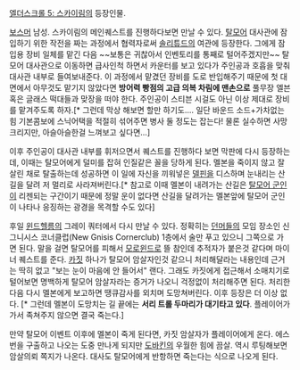 [[엘더스크롤 5: 스카이림]]의 등장인물.

[[보스머]] 남성. 스카이림의 메인퀘스트를 진행하다보면 만날 수 있다. [[탈모어]] 대사관에 잠입하기 위한 작전을 짜는 과정에서 협력자로써 [[솔리튜드]]의 여관에 등장한다. 그에게 잠입용 장비 일체를 맡긴 다음 ~~보통은 귀찮아서 인벤토리를 통째로 털어주겠지만~~ 탈모어 대사관으로 이동하면 급사인척 하면서 카운터를 보고 있다가 주인공과 호흡을 맞춰 대사관 내부로 들여보내준다. 이 과정에서 맡겼던 장비를 도로 반입해주기 때문에 첫 대면에서 아무것도 맡기지 않았다면 '''방어력 빵점의 고급 의복 차림에 맨손으로''' 풀무장 엘븐 혹은 글래스 떡대들과 맞장을 떠야 한다. 주인공이 스티븐 시걸도 아닌 이상 제대로 장비를 맡겨주도록 하자.[* 그런데 막상 해보면 할만 하기도.... 일단 바운드 소드+가차없는 힘 기본콤보에 스닉어택을 적절히 섞어주면 병사 둘 정도는 잡는다! 물론 실수하면 사망크리지만, 아슬아슬한걸 느껴보고 싶다면...]

이후 주인공이 대사관 내부를 휘저으면서 퀘스트를 진행하다 보면 막판에 다시 등장하는데, 이때는 탈모어에게 덜미를 잡혀 인질같은 꼴을 당하게 된다. 멜본을 죽이지 않고 잘 살린 채로 탈출하는데 성공하면 이 일에 자신을 끼워넣은 [[델핀]]을 디스하며 눈내리는 산길을 달려 저 멀리로 사라져버린다.[* 참고로 이때 멜본이 내려가는 산길은 [[탈모어 군인]]이 리젠되는 구간이기 때문에 정말 운이 없다면 산길을 달려가는 멜본앞에 탈모어 군인이 나타나 응징하는 광경을 목격할 수도 있다]

후일 [[윈드헬름]]의 그레이 쿼터에서 다시 만날 수 있다. 정확히는 [[던머]]들의 모임 장소인 신 그니시스 코너클럽(New Gnisis Cornerclub) 1층에서 술만 푸고 있으니 그쪽으로 가면 된다. 말을 걸면 탈모어를 피해서 [[모로윈드]]로 뜰 참인데 추적자가 붙은것 같다며 마이너 퀘스트를 준다. [[카짓]] 하나가 탈모어 암살자인것 같으니 처리해달라는 내용인데 근거는 딱히 없고 "보는 눈이 마음에 안 들어서" 랜다. 그래도 카짓에게 접근해서 소매치기로 털어보면 명백하게 탈모어 암살자라는 증거가 나오니 걱정없이 처리해주면 된다. 처리한 다음 다시 멜본에게 보고하면 땡큐감사를 외치며 도망쳐버린다. 이후 등장은 더 이상 없다. [* 그런데 멜본이 도망치는 길 끝에는 '''서리 트롤 두마리가 대기타고 있다'''. 플레이어가 가서 족쳐주지 않으면 결국 죽는다.]

만약 탈모어 이벤트 이후에 멜본이 죽게 된다면, 카짓 암살자가 플레이어에게 온다. 에스번을 구출하고 나오는 도중 만나게 되지만 [[도바킨]]의 우월한 힘에 끔살. 역시 루팅해보면 암살의뢰 쪽지가 나온다. 대사도 탈모어에게 반항하면 죽는다는 식으로 나오게 된다.
